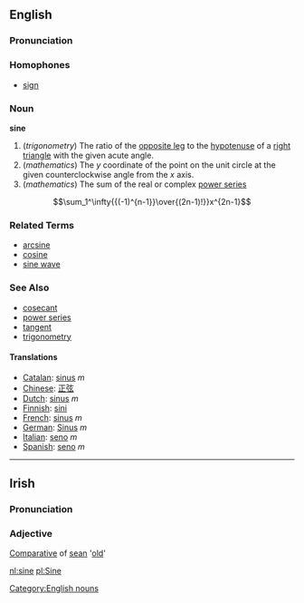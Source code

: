 ==English==
===Pronunciation===
{{IPA|[saɪn]}}
===Homophones===
*[[sign]]
===Noun===
'''sine'''

# (''trigonometry'') The ratio of the [[opposite leg]] to the [[hypotenuse]] of a [[right triangle]] with the given acute angle.
# (''mathematics'') The ''y'' coordinate of the point on the unit circle at the given counterclockwise angle from the ''x'' axis.
# (''mathematics'') The sum of the real or complex [[power series]]
::<math>\sum_1^\infty{{(-1)^{n-1}}\over{(2n-1)!}}x^{2n-1}</math>

===Related Terms===
*[[arcsine]]
*[[cosine]]
*[[sine wave]]

===See Also===
*[[cosecant]]
*[[power series]]
*[[tangent]]
*[[trigonometry]]

====Translations====
*[[Catalan]]: [[sinus]] ''m''
*[[Chinese]]: [[正弦]]
*[[Dutch]]: [[sinus]] ''m''
*[[Finnish]]: [[sini]]
*[[French]]: [[sinus]] ''m''
*[[German]]: [[Sinus]] ''m''
*[[Italian]]: [[seno]] ''m''
*[[Spanish]]: [[seno]] ''m''

[[Category:English nouns]]

----
==Irish==
===Pronunciation===
{{IPA|[ˈʃin&#690;ə]}}
===Adjective===
[[Comparative]] of [[sean]] '[[old]]'

[[nl:sine]]
[[pl:Sine]]